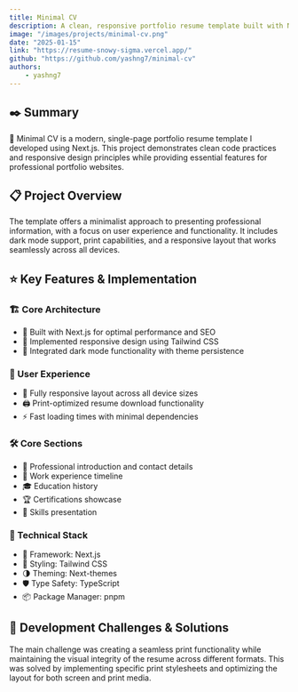 ```yaml
---
title: Minimal CV 
description: A clean, responsive portfolio resume template built with Next.js, featuring dark mode and print functionality.
image: "/images/projects/minimal-cv.png"
date: "2025-01-15"
link: "https://resume-snowy-sigma.vercel.app/"
github: "https://github.com/yashng7/minimal-cv"
authors:
    - yashng7
---
```


## ✒️ Summary

🚀 Minimal CV is a modern, single-page portfolio resume template I developed using Next.js. This project demonstrates clean code practices and responsive design principles while providing essential features for professional portfolio websites.

## 📋 Project Overview

The template offers a minimalist approach to presenting professional information, with a focus on user experience and functionality. It includes dark mode support, print capabilities, and a responsive layout that works seamlessly across all devices.

## ⭐ Key Features & Implementation

### 🏗️ Core Architecture
- 🔄 Built with Next.js for optimal performance and SEO
- 💅 Implemented responsive design using Tailwind CSS
- 🌙 Integrated dark mode functionality with theme persistence

### 🎨 User Experience
- 📱 Fully responsive layout across all device sizes
- 🖨️ Print-optimized resume download functionality
- ⚡ Fast loading times with minimal dependencies

### 🛠️ Core Sections
- 👤 Professional introduction and contact details
- 💼 Work experience timeline
- 🎓 Education history
- 🏆 Certifications showcase
- 🔧 Skills presentation

### 🔧 Technical Stack
- 🎯 Framework: Next.js
- 🎨 Styling: Tailwind CSS
- 🌗 Theming: Next-themes
- 🛡️ Type Safety: TypeScript
- 📦 Package Manager: pnpm

## 💪 Development Challenges & Solutions

The main challenge was creating a seamless print functionality while maintaining the visual integrity of the resume across different formats. This was solved by implementing specific print stylesheets and optimizing the layout for both screen and print media.